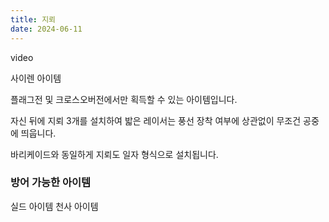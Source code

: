 ```yaml
---
title: 지뢰
date: 2024-06-11
---
```


<Division className="mdRatio">video</Division>

<Sprite className="item" backgroundPosition="-10px -172px">사이렌 아이템</Sprite>

플래그전 및 크로스오버전에서만 획득할 수 있는 아이템입니다.<br/>

자신 뒤에 지뢰 3개를 설치하여 밟은 레이서는 풍선 장착 여부에 상관없이 무조건 공중에 띄웁니다.

<Division className="mdTip">
    <Paragraph className="mdTipText">바리케이드와 동일하게 지뢰도 일자 형식으로 설치됩니다.</Paragraph>
</Division>

### 방어 가능한 아이템

<Division className="mdFlex mdCg">
    <Sprite className="item" backgroundPosition="-244px -165px">실드 아이템</Sprite>
    <Sprite className="item" backgroundPosition="-87px -13px">천사 아이템</Sprite>
</Division>
